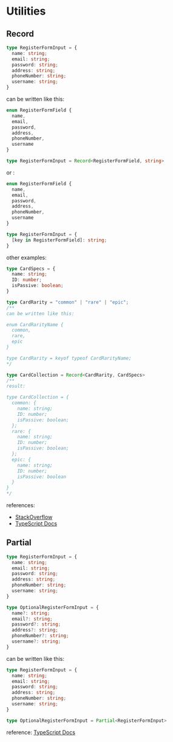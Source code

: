 # Utilities

## Record

```ts
type RegisterFormInput = {
  name: string;
  email: string;
  password: string;
  address: string;
  phoneNumber: string;
  username: string;
}
```

can be written like this:
```ts highlight=10
enum RegisterFormField {
  name,
  email,
  password,
  address,
  phoneNumber,
  username
}

type RegisterFormInput = Record<RegisterFormField, string>
```

or : 
```ts highlight=11
enum RegisterFormField {
  name,
  email,
  password,
  address,
  phoneNumber,
  username
}

type RegisterFormInput = {
  [key in RegisterFormField]: string;
}
```

other examples: 
```ts highlight=1,7,20
type CardSpecs = {
  name: string;
  ID: number;
  isPassive: boolean;
}

type CardRarity = "common" | "rare" | "epic";
/**
can be written like this:

enum CardRarityName {
  common,
  rare,
  epic
}

type CardRarity = keyof typeof CardRarityName;
*/

type CardCollection = Record<CardRarity, CardSpecs>
/**
result:

type CardCollection = {
  common: {
    name: string;
    ID: number;
    isPassive: boolean;
  };
  rare: {
    name: string;
    ID: number;
    isPassive: boolean;
  };
  epic: {
    name: string;
    ID: number;
    isPassive: boolean
  }
}
*/
```

references:
- [StackOverflow](https://stackoverflow.com/questions/54438012/an-index-signature-parameter-type-cannot-be-a-union-type-consider-using-a-mappe/54438350#54438350)
- [TypeScript Docs](https://www.typescriptlang.org/docs/handbook/utility-types.html#recordkeystype)

## Partial

```ts
type RegisterFormInput = {
  name: string;
  email: string;
  password: string;
  address: string;
  phoneNumber: string;
  username: string;
}

type OptionalRegisterFormInput = {
  name?: string;
  email?: string;
  password?: string;
  address?: string;
  phoneNumber?: string;
  username?: string;
}
```

can be written like this:
```ts highlight=10
type RegisterFormInput = {
  name: string;
  email: string;
  password: string;
  address: string;
  phoneNumber: string;
  username: string;
}

type OptionalRegisterFormInput = Partial<RegisterFormInput>
```

reference: [TypeScript Docs](https://www.typescriptlang.org/docs/handbook/utility-types.html#partialtype)
